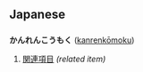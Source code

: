 == Japanese ==
=== {{Furigana}} ===
'''かんれんこうもく''' ([[kanrenkōmoku]])

# [[関連項目]] ''(related item)''